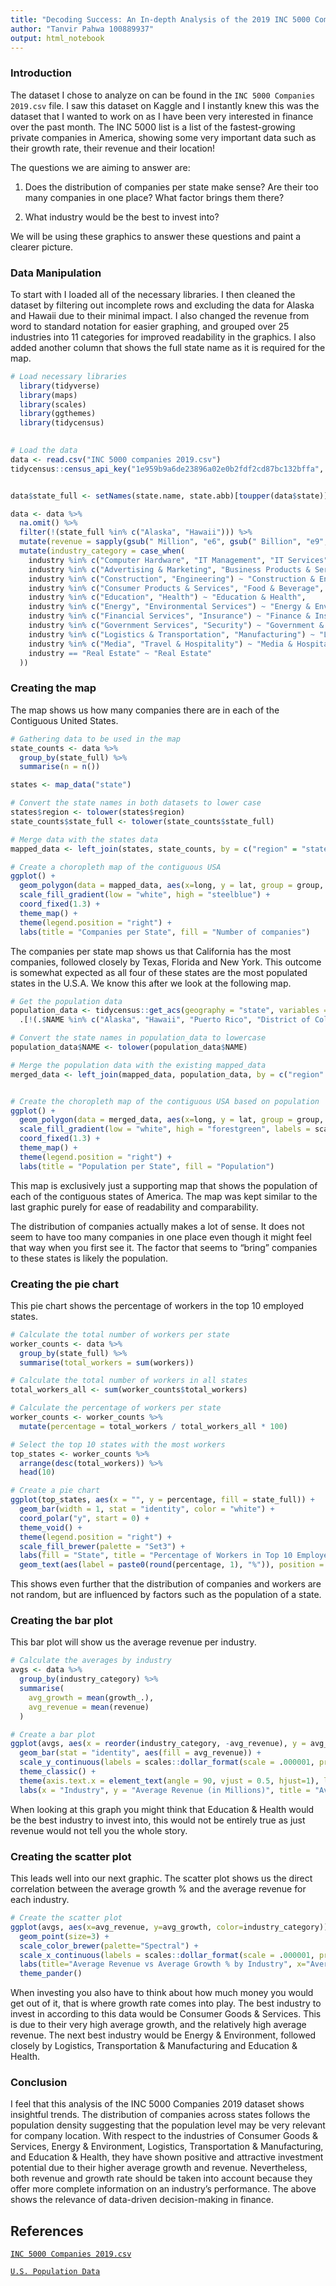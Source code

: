 ---
title: "Decoding Success: An In-depth Analysis of the 2019 INC 5000 Companies"
author: "Tanvir Pahwa 100889937"
output: html_notebook
---

### Introduction

The dataset I chose to analyze on can be found in the `INC 5000 Companies 2019.csv` file. I saw this dataset on Kaggle and I instantly knew this was the dataset that I wanted to work on as I have been very interested in finance over the past month. The INC 5000 list is a list of the fastest-growing private companies in America, showing some very important data such as their growth rate, their revenue and their location! 

The questions we are aiming to answer are:

  1. Does the distribution of companies per state make sense?
     Are their too many companies in one place? 
     What factor brings them there?
  
  2. What industry would be the best to invest into?

We will be using these graphics to answer these questions and paint a clearer picture.



### Data Manipulation

To start with I loaded all of the necessary libraries. I then cleaned the dataset by filtering out incomplete rows and excluding the data for Alaska and Hawaii due to their minimal impact. I also changed the revenue from word to standard notation for easier graphing, and grouped over 25 industries into 11 categories for improved readability in the graphics. I also added another column that shows the full state name as it is required for the map.

```{r message=FALSE, warning=FALSE}
# Load necessary libraries
  library(tidyverse)
  library(maps)
  library(scales)
  library(ggthemes)
  library(tidycensus)

  
# Load the data
data <- read.csv("INC 5000 companies 2019.csv")
tidycensus::census_api_key("1e959b9a6de23896a02e0b2fdf2cd87bc132bffa", install = TRUE, overwrite = TRUE)


data$state_full <- setNames(state.name, state.abb)[toupper(data$state)]

data <- data %>% 
  na.omit() %>%
  filter(!(state_full %in% c("Alaska", "Hawaii"))) %>%
  mutate(revenue = sapply(gsub(" Million", "e6", gsub(" Billion", "e9", gsub(",", "", revenue))), as.numeric)) %>% 
  mutate(industry_category = case_when(
    industry %in% c("Computer Hardware", "IT Management", "IT Services", "IT System Development", "Software", "Telecommunications") ~ "Technology",
    industry %in% c("Advertising & Marketing", "Business Products & Services", "Human Resources") ~ "Business Services",
    industry %in% c("Construction", "Engineering") ~ "Construction & Engineering",
    industry %in% c("Consumer Products & Services", "Food & Beverage", "Retail") ~ "Consumer Goods & Services",
    industry %in% c("Education", "Health") ~ "Education & Health",
    industry %in% c("Energy", "Environmental Services") ~ "Energy & Environment",
    industry %in% c("Financial Services", "Insurance") ~ "Finance & Insurance",
    industry %in% c("Government Services", "Security") ~ "Government & Security",
    industry %in% c("Logistics & Transportation", "Manufacturing") ~ "Logistics, Transportation & Manufacturing",
    industry %in% c("Media", "Travel & Hospitality") ~ "Media & Hospitality",
    industry == "Real Estate" ~ "Real Estate"
  ))
```

### Creating the map

The map shows us how many companies there are in each of the Contiguous United States.

```{r, fig.width=10, fig.height=8}
# Gathering data to be used in the map
state_counts <- data %>%
  group_by(state_full) %>%
  summarise(n = n())

states <- map_data("state")

# Convert the state names in both datasets to lower case
states$region <- tolower(states$region)
state_counts$state_full <- tolower(state_counts$state_full)

# Merge data with the states data
mapped_data <- left_join(states, state_counts, by = c("region" = "state_full"))

# Create a choropleth map of the contiguous USA
ggplot() +
  geom_polygon(data = mapped_data, aes(x=long, y = lat, group = group, fill = n), color="black") +
  scale_fill_gradient(low = "white", high = "steelblue") +
  coord_fixed(1.3) +
  theme_map() +
  theme(legend.position = "right") +
  labs(title = "Companies per State", fill = "Number of companies")
```

The companies per state map shows us that California has the most companies, followed closely by Texas, Florida and New York. This outcome is somewhat expected as all four of these states are the most populated states in the U.S.A. We know this after we look at the following map. 

```{r fig.height=8, fig.width=10, message=FALSE}
# Get the population data
population_data <- tidycensus::get_acs(geography = "state", variables = "B01003_001") %>%
  .[!(.$NAME %in% c("Alaska", "Hawaii", "Puerto Rico", "District of Columbia")), ]

# Convert the state names in population_data to lowercase
population_data$NAME <- tolower(population_data$NAME)

# Merge the population data with the existing mapped_data
merged_data <- left_join(mapped_data, population_data, by = c("region" = "NAME"))


# Create the choropleth map of the contiguous USA based on population
ggplot() +
  geom_polygon(data = merged_data, aes(x=long, y = lat, group = group, fill = estimate), color="black") +
  scale_fill_gradient(low = "white", high = "forestgreen", labels = scales::comma_format(scale = .000001, prefix = "", suffix = " M")) +
  coord_fixed(1.3) +
  theme_map() +
  theme(legend.position = "right") +
  labs(title = "Population per State", fill = "Population")

```

This map is exclusively just a supporting map that shows the population of each of the contiguous states of America. The map was kept similar to the last graphic purely for ease of readability and comparability.

The distribution of companies actually makes a lot of sense. It does not seem to have too many companies in one place even though it might feel that way when you first see it. The factor that seems to "bring" companies to these states is likely the population.

### Creating the pie chart

This pie chart shows the percentage of workers in the top 10 employed states.

```{r, fig.width=8, fig.height=8}
# Calculate the total number of workers per state
worker_counts <- data %>%
  group_by(state_full) %>%
  summarise(total_workers = sum(workers))

# Calculate the total number of workers in all states
total_workers_all <- sum(worker_counts$total_workers)

# Calculate the percentage of workers per state
worker_counts <- worker_counts %>%
  mutate(percentage = total_workers / total_workers_all * 100)

# Select the top 10 states with the most workers
top_states <- worker_counts %>%
  arrange(desc(total_workers)) %>%
  head(10)

# Create a pie chart
ggplot(top_states, aes(x = "", y = percentage, fill = state_full)) +
  geom_bar(width = 1, stat = "identity", color = "white") +
  coord_polar("y", start = 0) +
  theme_void() +
  theme(legend.position = "right") +
  scale_fill_brewer(palette = "Set3") +
  labs(fill = "State", title = "Percentage of Workers in Top 10 Employed States") +
  geom_text(aes(label = paste0(round(percentage, 1), "%")), position = position_stack(vjust = 0.5))
```

This shows even further that the distribution of companies and workers are not random, but are influenced by factors such as the population of a state.

### Creating the bar plot

This bar plot will show us the average revenue per industry.

```{r, fig.width=8, fig.height=6}
# Calculate the averages by industry
avgs <- data %>%
  group_by(industry_category) %>%
  summarise(
    avg_growth = mean(growth_.),
    avg_revenue = mean(revenue)
  )

# Create a bar plot
ggplot(avgs, aes(x = reorder(industry_category, -avg_revenue), y = avg_revenue)) +
  geom_bar(stat = "identity", aes(fill = avg_revenue)) +
  scale_y_continuous(labels = scales::dollar_format(scale = .000001, prefix = "$", suffix = " M")) +
  theme_classic() +
  theme(axis.text.x = element_text(angle = 90, vjust = 0.5, hjust=1), legend.position = "none") +
  labs(x = "Industry", y = "Average Revenue (in Millions)", title = "Average Revenue per Industry")
```

When looking at this graph you might think that Education & Health would be the best industry to invest into, this would not be entirely true as just revenue would not tell you the whole story.

### Creating the scatter plot

This leads well into our next graphic. The scatter plot shows us the direct correlation between the average growth % and the average revenue for each industry. 

```{r, fig.width=10, fig.height=6}
# Create the scatter plot
ggplot(avgs, aes(x=avg_revenue, y=avg_growth, color=industry_category)) +
  geom_point(size=3) +
  scale_color_brewer(palette="Spectral") +
  scale_x_continuous(labels = scales::dollar_format(scale = .000001, prefix = "$", suffix = " M")) +
  labs(title="Average Revenue vs Average Growth % by Industry", x="Average Revenue", y="Average Growth %", color="Industry") +
  theme_pander()
```

When investing you also have to think about how much money you would get out of it, that is where growth rate comes into play. The best industry to invest in according to this data would be Consumer Goods & Services. This is due to their very high average growth, and the relatively high average revenue. The next best industry would be Energy & Environment, followed closely by Logistics, Transportation & Manufacturing and Education & Health. 

### Conclusion

I feel that this analysis of the INC 5000 Companies 2019 dataset shows insightful trends. The distribution of companies across states follows the population density suggesting that the population level may be very relevant for company location. With respect to the industries of Consumer Goods & Services, Energy & Environment, Logistics, Transportation & Manufacturing, and Education & Health, they have shown positive and attractive investment potential due to their higher average growth and revenue. Nevertheless, both revenue and growth rate should be taken into account because they offer more complete information on an industry's performance. The above shows the relevance of data-driven decision-making in finance. 

## References

[`INC 5000 Companies 2019.csv`](https://www.kaggle.com/datasets/mysarahmadbhat/inc-5000-companies/data)

[`U.S. Population Data`](https://api.census.gov/data/key_signup.html)
